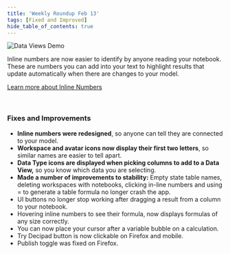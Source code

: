 ```yaml
---
title: 'Weekly Roundup Feb 13'
tags: [Fixed and Improved]
hide_table_of_contents: true
---
```



<ReleasePost>

![Data Views Demo](./img/InlineNumbers.gif)

Inline numbers are now easier to identify by anyone reading your notebook. These are numbers you can add into your text to highlight results that update automatically when there are changes to your model.

[Learn more about Inline Numbers](/basic-concepts/inline-numbers)

<br/>

### <FancyTitle icon={Hammer}>Fixes and Improvements</FancyTitle>

- **Inline numbers were redesigned**, so anyone can tell they are connected to your model.
- **Workspace and avatar icons now display their first two letters**, so similar names are easier to tell apart.
- **Data Type icons are displayed when picking columns to add to a Data View,** so you know which data you are selecting.
- **Made a number of improvements to stability:** Empty state table names, deleting workspaces with notebooks, clicking in-line numbers and using = to generate a table formula no longer crash the app.
- UI buttons no longer stop working after dragging a result from a column to your notebook.
- Hovering inline numbers to see their formula, now displays formulas of any size correctly.
- You can now place your cursor after a variable bubble on a calculation.
- Try Decipad button is now clickable on Firefox and mobile.
- Publish toggle was fixed on Firefox.

</ReleasePost>
